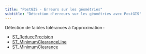 ```yaml
---
title: "PostGIS - Erreurs sur les géométries"
subtitle: "Détection d'erreurs sur les géométries avec PostGIS"
---
```


Détection de faibles tolérances à l'approximation&nbsp;:

* [ST_ReducePrecision](https://postgis.net/docs/ST_ReducePrecision.html)
* [ST_MinimumClearanceLine](https://postgis.net/docs/ST_MinimumClearanceLine.html)
* [ST_MinimumClearance](https://postgis.net/docs/ST_MinimumClearance.html)
